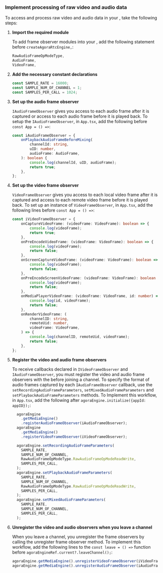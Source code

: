 <PlatformWrapper platform="react-native">

### Implement processing of raw video and audio data

To access and process raw video and audio data in your <Vpl k="CLIENT" />, take the following steps:

1. **Import the required <Vg k="COMPANY" /> module**

    To add <Vg k="VSDK" /> frame observer modules into your <Vpl k="CLIENT" />, add the following statement before `createAgoraRtcEngine,`:

    ``` ts
    RawAudioFrameOpModeType,
    AudioFrame,
    VideoFrame,
    ```

1. **Add the necessary constant declarations**

    ``` ts
    const SAMPLE_RATE = 16000;
    const SAMPLE_NUM_OF_CHANNEL = 1;
    const SAMPLES_PER_CALL = 1024;
    ```

1.  **Set up the audio frame observer**

    `IAudioFrameObserver` gives you access to each audio frame after it is captured or access to each audio frame before it is played back. To setup the `IAudioFrameObserver`, in `App.tsx`, add the following before `const App = () =>`:

    ``` ts
    const iAudioFrameObserver = {
        onPlaybackAudioFrameBeforeMixing(
            channelId: string,
            uID: number,
            audioFrame: AudioFrame,
        ): boolean {
            console.log(channelId, uID, audioFrame);
            return true;
        },
    };
    ```

1.  **Set up the video frame observer**

    `VideoFrameObserver` gives you access to each local video frame after it is captured and access to each remote video frame before it is played back. To set up an instance of `VideoFrameObserver`, in `App.tsx`, add the following lines before `const App = () =>`:

    ``` ts
    const iVideoFrameObserver = {
        onCaptureVideoFrame: (videoFrame: VideoFrame): boolean => {
            console.log(videoFrame);
            return true;
        },
        onPreEncodeVideoFrame: (videoFrame: VideoFrame): boolean => {
            console.log(videoFrame);
            return false;
        },
        onScreenCaptureVideoFrame: (videoFrame: VideoFrame): boolean => {
            console.log(videoFrame);
            return false;
        },
        onPreEncodeScreenVideoFrame: (videoFrame: VideoFrame): boolean => {
            console.log(videoFrame);
            return false;
        },
        onMediaPlayerVideoFrame: (videoFrame: VideoFrame, id: number) => {
            console.log(id, videoFrame);
            return false;
        },
        onRenderVideoFrame: (
            channelID: string,
            remoteUid: number,
            videoFrame: VideoFrame,
        ) => {
            console.log(channelID, remoteUid, videoFrame);
            return false;
        },
    };
    ```

1.  **Register the video and audio frame observers**

    To receive callbacks declared in `IVideoFrameObserver` and `IAudioFrameObserver`, you must register the video and audio frame observers with the <Vg k="ENGINE" /> before joining a channel. To specify the format of audio frames captured by each `IAudioFrameObserver` callback, use the `setRecordingAudioFrameParameters`, `setMixedAudioFrameParameters` and `setPlaybackAudioFrameParameters` methods. To Implement this workflow, in `App.tsx`, add the following after `agoraEngine.initialize({appId: appID});`:

    ``` ts
      agoraEngine
        .getMediaEngine()
        .registerAudioFrameObserver(iAudioFrameObserver);
      agoraEngine
        .getMediaEngine()
        .registerVideoFrameObserver(iVideoFrameObserver);

      agoraEngine.setRecordingAudioFrameParameters(
        SAMPLE_RATE,
        SAMPLE_NUM_OF_CHANNEL,
        RawAudioFrameOpModeType.RawAudioFrameOpModeReadWrite,
        SAMPLES_PER_CALL,
      );
      agoraEngine.setPlaybackAudioFrameParameters(
        SAMPLE_RATE,
        SAMPLE_NUM_OF_CHANNEL,
        RawAudioFrameOpModeType.RawAudioFrameOpModeReadWrite,
        SAMPLES_PER_CALL,
      );
      agoraEngine.setMixedAudioFrameParameters(
        SAMPLE_RATE,
        SAMPLE_NUM_OF_CHANNEL,
        SAMPLES_PER_CALL,
      );
    ```

1.  **Unregister the video and audio observers when you leave a channel**

    When you leave a channel, you unregister the frame observers by calling the unregister frame observer method. To implement this workflow, add the following lines to the `const leave = () =>` function before `agoraEngineRef.current?.leaveChannel();`:

    ``` ts
    agoraEngine.getMediaEngine().unregisterVideoFrameObserver(iVideoFrameObserver);
    agoraEngine.getMediaEngine().unregisterAudioFrameObserver(iAudioFrameObserver);
    ```

</PlatformWrapper>